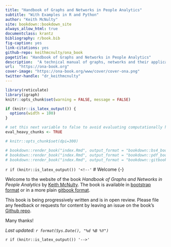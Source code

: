 ```yaml
--- 
title: "Handbook of Graphs and Networks in People Analytics"
subtitle: "With Examples in R and Python"
author: "Keith McNulty"
site: bookdown::bookdown_site
always_allow_html: true
documentclass: krantz
bibliography: r/book.bib
fig-caption: yes
link-citations: yes
github-repo: keithmcnulty/ona_book
pagetitle: "Handbook of Graphs and Networks in People Analytics"
description:  "A technical manual of graphs, networks and their applications in the people and social sciences"
url:  "https://ona-book.org"
cover-image: "https://ona-book.org/www/cover/cover-ona.png"
twitter-handle: "dr_keithmcnulty"
---
```



```r
library(reticulate)
library(igraph)
knitr::opts_chunk$set(warning = FALSE, message = FALSE)

if (knitr::is_latex_output()) {
  options(width = 100)
}

# set this next variable to false to avoid evaluating computationally heavy chunks
eval_heavy_chunks <- TRUE

# knitr::opts_chunk$set(dpi=300)

# bookdown::render_book("index.Rmd", output_format = "bookdown::bs4_book", config_file = "_bookdown_bs4.yml")
# bookdown::render_book("index.Rmd", output_format = "bookdown::pdf_book", config_file = "_bookdown_pdf.yml")
# bookdown::render_book("index.Rmd", output_format = "bookdown::gitbook", config_file = "_bookdown_gitbook.yml")
```

`r if (knitr::is_latex_output()) '<!--'`
# Welcome {-}

Welcome to the website of the book *Handbook of Graphs and Networks in People Analytics* by [Keith McNulty](https://www.linkedin.com/in/keith-mcnulty/).  The book is available in [bootstrap format](https://ona-book.org) or in a more plain [gitbook format](https://ona-book.org/gitbook).

This book is being progressively written and is in open review.  Please file any feedback or requests for content by leaving an issue on the book's [Github repo](https://github.com/keithmcnulty/ona_book).

Many thanks!

*Last updated: `r format(Sys.Date(), "%d %B %Y")`*

`r if (knitr::is_latex_output()) '-->'`


